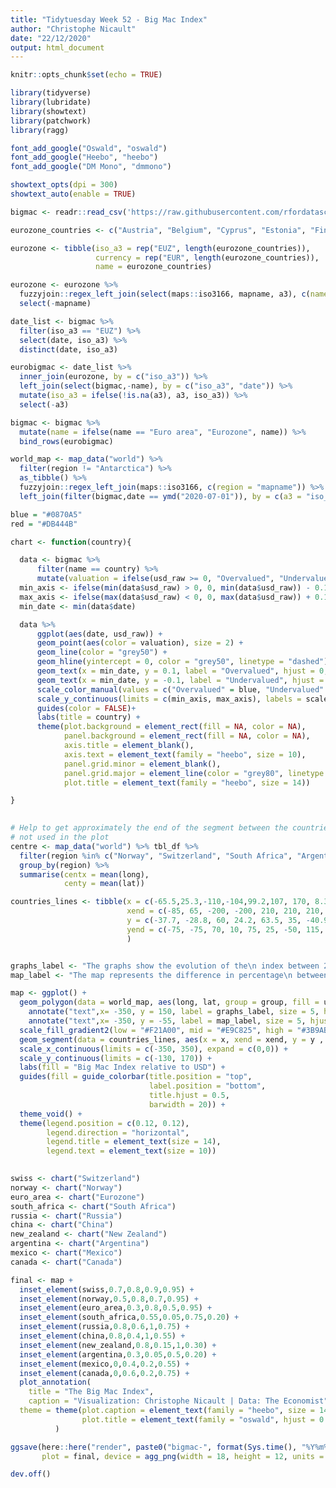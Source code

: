 ```yaml
---
title: "Tidytuesday Week 52 - Big Mac Index"
author: "Christophe Nicault"
date: "22/12/2020"
output: html_document
---
```


```r
knitr::opts_chunk$set(echo = TRUE)
```

```r
library(tidyverse)
library(lubridate)
library(showtext)
library(patchwork)
library(ragg)

font_add_google("Oswald", "oswald")
font_add_google("Heebo", "heebo")
font_add_google("DM Mono", "dmmono")

showtext_opts(dpi = 300)
showtext_auto(enable = TRUE)

```

```r
bigmac <- readr::read_csv('https://raw.githubusercontent.com/rfordatascience/tidytuesday/master/data/2020/2020-12-22/big-mac.csv')

```

```r

eurozone_countries <- c("Austria", "Belgium", "Cyprus", "Estonia", "Finland", "France", "Germany", "Greece", "Ireland", "Italy", "Latvia", "Lithuania", "Luxembourg", "Malta", "Netherlands", "Portugal", "Slovakia", "Slovenia", "Spain")

eurozone <- tibble(iso_a3 = rep("EUZ", length(eurozone_countries)), 
                   currency = rep("EUR", length(eurozone_countries)),
                   name = eurozone_countries)

eurozone <- eurozone %>%
  fuzzyjoin::regex_left_join(select(maps::iso3166, mapname, a3), c(name = "mapname")) %>%
  select(-mapname)

date_list <- bigmac %>%
  filter(iso_a3 == "EUZ") %>%
  select(date, iso_a3) %>%
  distinct(date, iso_a3) 

eurobigmac <- date_list %>%
  inner_join(eurozone, by = c("iso_a3")) %>% 
  left_join(select(bigmac,-name), by = c("iso_a3", "date")) %>%
  mutate(iso_a3 = ifelse(!is.na(a3), a3, iso_a3)) %>%
  select(-a3)

bigmac <- bigmac %>%
  mutate(name = ifelse(name == "Euro area", "Eurozone", name)) %>%
  bind_rows(eurobigmac)

world_map <- map_data("world") %>%
  filter(region != "Antarctica") %>%
  as_tibble() %>%
  fuzzyjoin::regex_left_join(maps::iso3166, c(region = "mapname")) %>%
  left_join(filter(bigmac,date == ymd("2020-07-01")), by = c(a3 = "iso_a3"))

```


```r

blue = "#0870A5"
red = "#DB444B"

chart <- function(country){

  data <- bigmac %>%
      filter(name == country) %>%
      mutate(valuation = ifelse(usd_raw >= 0, "Overvalued", "Undervalued"))
  min_axis <- ifelse(min(data$usd_raw) > 0, 0, min(data$usd_raw)) - 0.15
  max_axis <- ifelse(max(data$usd_raw) < 0, 0, max(data$usd_raw)) + 0.15
  min_date <- min(data$date)

  data %>%
      ggplot(aes(date, usd_raw)) +
      geom_point(aes(color = valuation), size = 2) +
      geom_line(color = "grey50") +
      geom_hline(yintercept = 0, color = "grey50", linetype = "dashed") +
      geom_text(x = min_date, y = 0.1, label = "Overvalued", hjust = 0, color = blue) +
      geom_text(x = min_date, y = -0.1, label = "Undervalued", hjust = 0, color = red) +
      scale_color_manual(values = c("Overvalued" = blue, "Undervalued" = red)) +
      scale_y_continuous(limits = c(min_axis, max_axis), labels = scales::percent) +
      guides(color = FALSE)+
      labs(title = country) +
      theme(plot.background = element_rect(fill = NA, color = NA),
            panel.background = element_rect(fill = NA, color = NA),
            axis.title = element_blank(),
            axis.text = element_text(family = "heebo", size = 10),
            panel.grid.minor = element_blank(),
            panel.grid.major = element_line(color = "grey80", linetype = "dotted"),
            plot.title = element_text(family = "heebo", size = 14))

}
  
```


```r

# Help to get approximately the end of the segment between the countries on the map and the line graphs
# not used in the plot
centre <- map_data("world") %>% tbl_df %>% 
  filter(region %in% c("Norway", "Switzerland", "South Africa", "Argentina", "China", "Russia", "Canada", "Mexico", "France", "New Zealand")) %>%
  group_by(region) %>%
  summarise(centx = mean(long),
            centy = mean(lat))

countries_lines <- tibble(x = c(-65.5,25.3,-110,-104,99.2,107, 170, 8.31,16.2,3.23),
                          xend = c(-85, 65, -200, -200, 210, 210, 210, 170, 47, -60),
                          y = c(-37.7, -28.8, 60, 24.2, 63.5, 35, -40.9, 46.7, 60, 46.2),
                          yend = c(-75, -75, 70, 10, 75, 25, -50, 115, 115, 115)
                          )


graphs_label <- "The graphs show the evolution of the\n index between 2000 and 2020 for some\n countries around the world and the\n Eurozone."
map_label <- "The map represents the difference in percentage\n between the exchange rate based on the price\n of a Big Mac and the actual exchange rate\n for each country in 2020.\n\n The map also shows where the index is not\n available, in most countries of Africa\n and Western and Central Asia."

map <- ggplot() +
  geom_polygon(data = world_map, aes(long, lat, group = group, fill = usd_raw), color = "grey50", size = 0.3) +
    annotate("text",x= -350, y = 150, label = graphs_label, size = 5, hjust = 0, family = "dmmono", lineheight = 0.9) +
    annotate("text",x= -350, y = -55, label = map_label, size = 5, hjust = 0, family = "dmmono", lineheight = 0.9) +
  scale_fill_gradient2(low = "#F21A00", mid = "#E9C825", high = "#3B9AB2", midpoint = -0.3, labels = scales::percent, na.value="grey80") +
  geom_segment(data = countries_lines, aes(x = x, xend = xend, y = y , yend = yend), color = "grey50", inherit.aes = FALSE) +
  scale_x_continuous(limits = c(-350, 350), expand = c(0,0)) +
  scale_y_continuous(limits = c(-130, 170)) +
  labs(fill = "Big Mac Index relative to USD") +
  guides(fill = guide_colorbar(title.position = "top",
                               label.position = "bottom",
                               title.hjust = 0.5,
                               barwidth = 20)) +
  theme_void() +
  theme(legend.position = c(0.12, 0.12),
        legend.direction = "horizontal",
        legend.title = element_text(size = 14),
        legend.text = element_text(size = 10))

  
swiss <- chart("Switzerland")
norway <- chart("Norway")
euro_area <- chart("Eurozone")
south_africa <- chart("South Africa")
russia <- chart("Russia")
china <- chart("China")
new_zealand <- chart("New Zealand")
argentina <- chart("Argentina")
mexico <- chart("Mexico")
canada <- chart("Canada")

final <- map + 
  inset_element(swiss,0.7,0.8,0.9,0.95) +
  inset_element(norway,0.5,0.8,0.7,0.95) +
  inset_element(euro_area,0.3,0.8,0.5,0.95) +
  inset_element(south_africa,0.55,0.05,0.75,0.20) +
  inset_element(russia,0.8,0.6,1,0.75) +
  inset_element(china,0.8,0.4,1,0.55) +
  inset_element(new_zealand,0.8,0.15,1,0.30) +
  inset_element(argentina,0.3,0.05,0.5,0.20) +
  inset_element(mexico,0,0.4,0.2,0.55) +
  inset_element(canada,0,0.6,0.2,0.75) +
  plot_annotation(
    title = "The Big Mac Index",
    caption = "Visualization: Christophe Nicault | Data: The Economist",
  theme = theme(plot.caption = element_text(family = "heebo", size = 14, color = "#183170"),
                plot.title = element_text(family = "oswald", hjust = 0.5, size = 28, face = "bold", color = "#183170", margin = margin(5,0,0,0)))
          )

ggsave(here::here("render", paste0("bigmac-", format(Sys.time(), "%Y%m%d_%H%M%S"), ".png")),
       plot = final, device = agg_png(width = 18, height = 12, units = "in", res = 300))

dev.off()

```

